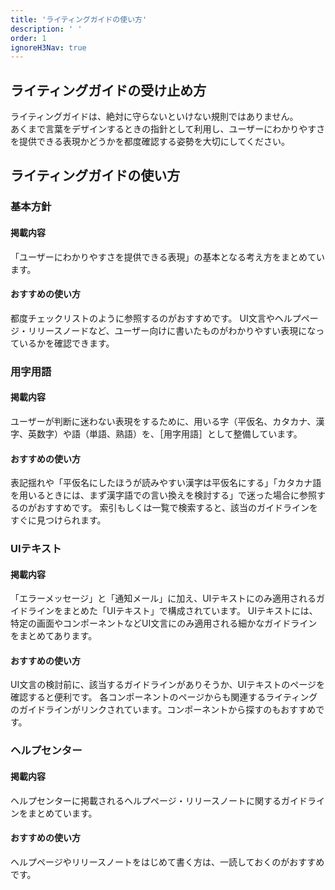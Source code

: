 ```yaml
---
title: 'ライティングガイドの使い方'
description: ' '
order: 1
ignoreH3Nav: true
---
```


## ライティングガイドの受け止め方
ライティングガイドは、絶対に守らないといけない規則ではありません。  
あくまで言葉をデザインするときの指針として利用し、ユーザーにわかりやすさを提供できる表現かどうかを都度確認する姿勢を大切にしてください。

## ライティングガイドの使い方

### 基本方針
#### 掲載内容
「ユーザーにわかりやすさを提供できる表現」の基本となる考え方をまとめています。

#### おすすめの使い方
都度チェックリストのように参照するのがおすすめです。
UI文言やヘルプページ・リリースノードなど、ユーザー向けに書いたものがわかりやすい表現になっているかを確認できます。

### 用字用語
#### 掲載内容
ユーザーが判断に迷わない表現をするために、用いる字（平仮名、カタカナ、漢字、英数字）や語（単語、熟語）を、［用字用語］として整備しています。  

#### おすすめの使い方
表記揺れや「平仮名にしたほうが読みやすい漢字は平仮名にする」「カタカナ語を用いるときには、まず漢字語での言い換えを検討する」で迷った場合に参照するのがおすすめです。
索引もしくは一覧で検索すると、該当のガイドラインをすぐに見つけられます。

### UIテキスト
#### 掲載内容
「エラーメッセージ」と「通知メール」に加え、UIテキストにのみ適用されるガイドラインをまとめた「UIテキスト」で構成されています。
UIテキストには、特定の画面やコンポーネントなどUI文言にのみ適用される細かなガイドラインをまとめてあります。

#### おすすめの使い方
UI文言の検討前に、該当するガイドラインがありそうか、UIテキストのページを確認すると便利です。
各コンポーネントのページからも関連するライティングのガイドラインがリンクされています。コンポーネントから探すのもおすすめです。

### ヘルプセンター
#### 掲載内容
ヘルプセンターに掲載されるヘルプページ・リリースノートに関するガイドラインをまとめています。

#### おすすめの使い方
ヘルプページやリリースノートをはじめて書く方は、一読しておくのがおすすめです。

